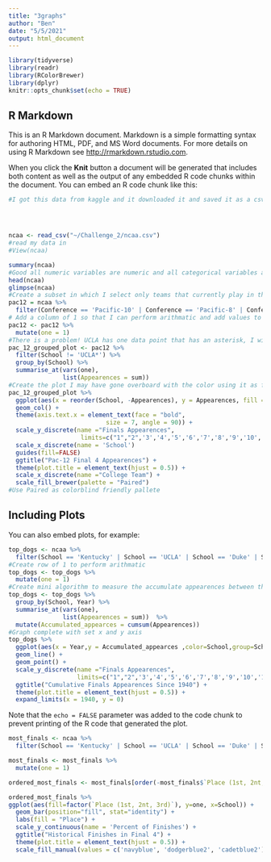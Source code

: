 ```yaml
---
title: "3graphs"
author: "Ben"
date: "5/5/2021"
output: html_document
---
```


```r
library(tidyverse)
library(readr)
library(RColorBrewer)
library(dplyr)
knitr::opts_chunk$set(echo = TRUE)
```

## R Markdown

This is an R Markdown document. Markdown is a simple formatting syntax for authoring HTML, PDF, and MS Word documents. For more details on using R Markdown see <http://rmarkdown.rstudio.com>.

When you click the **Knit** button a document will be generated that includes both content as well as the output of any embedded R code chunks within the document. You can embed an R code chunk like this:

```r
#I got this data from kaggle and it downloaded it and saved it as a csv. It has every team who has made it to the final 4 since 1970 and how far they made it in the final four, as well as the conference they play in




ncaa <- read_csv("~/Challenge_2/ncaa.csv")
#read my data in
#View(ncaa)

summary(ncaa)
#Good all numeric variables are numeric and all categorical variables are characters
head(ncaa)
glimpse(ncaa)
#Create a subset in which I select only teams that currently play in the Pac-12
pac12 = ncaa %>%
  filter(Conference == 'Pacific-10' | Conference == 'Pacific-8' | Conference == 'AAWU' | Conference == 'Pacific- 12' | Conference == 'Pacific Coast' | School == 'Colorado' | School == 'Utah')
# Add a column of 1 so that I can perform arithmatic and add values to sum final 4 appearences
pac12 <- pac12 %>%
  mutate(one = 1)
#There is a problem! UCLA has one data point that has an asterisk, I will remove this from the data because it is in illegitamite championship. I then groupby school to create a variable 'Appearences' which is the sum of my one column for each school.
pac_12_grouped_plot <- pac12 %>%
  filter(School != 'UCLA*') %>%
  group_by(School) %>%                   
  summarise_at(vars(one),        
               list(Appearences = sum))
#Create the plot I may have gone overboard with the color using it as fill just to ensure the viewer gets the point. I then reorder my graph, add proper titles
pac_12_grouped_plot %>%
  ggplot(aes(x = reorder(School, -Appearences), y = Appearences, fill = School)) +
  geom_col() +
  theme(axis.text.x = element_text(face = "bold", 
                           size = 7, angle = 90)) +
  scale_y_discrete(name ="Finals Appearences", 
                    limits=c("1","2",'3','4','5','6','7','8','9','10','11','12','13','14','15','16', '17')) +
  scale_x_discrete(name = 'School')
  guides(fill=FALSE)
  ggtitle("Pac-12 Final 4 Appearences") +
  theme(plot.title = element_text(hjust = 0.5)) +
  scale_x_discrete(name ="College Team") +
  scale_fill_brewer(palette = "Paired")
#Use Paired as colorblind friendly pallete
```

## Including Plots

You can also embed plots, for example:

```r
top_dogs <- ncaa %>%
  filter(School == 'Kentucky' | School == 'UCLA' | School == 'Duke' | School == 'Kansas' | School == 'North Carolina')
#Create row of 1 to perform arithmatic
top_dogs <- top_dogs %>%
  mutate(one = 1)
#Create mini algorithm to measure the accumulate appearences between the schools
top_dogs <- top_dogs %>%
  group_by(School, Year) %>%                   
  summarise_at(vars(one),        
               list(Appearences = sum))  %>%
  mutate(Accumulated_appearces = cumsum(Appearences))
#Graph complete with set x and y axis
top_dogs %>%
  ggplot(aes(x = Year,y = Accumulated_appearces ,color=School,group=School, yintercept = 0)) + 
  geom_line() + 
  geom_point() +
  scale_y_discrete(name ="Finals Appearences",
                   limits=c("1","2",'3','4','5','6','7','8','9','10','11','12','13','14','15','16', '17','18','19','20')) +
  ggtitle("Cumulative Finals Appearences Since 1940") +
  theme(plot.title = element_text(hjust = 0.5)) +
  expand_limits(x = 1940, y = 0)
```

Note that the `echo = FALSE` parameter was added to the code chunk to prevent printing of the R code that generated the plot.



```r

most_finals <- ncaa %>%
  filter(School == 'Kentucky' | School == 'UCLA' | School == 'Duke' | School == 'Kansas' | School == 'North Carolina' | School == 'Arizona')

most_finals <- most_finals %>%
  mutate(one = 1)

ordered_most_finals <- most_finals[order(-most_finals$`Place (1st, 2nt, 3rd)`),]

ordered_most_finals %>%
ggplot(aes(fill=factor(`Place (1st, 2nt, 3rd)`), y=one, x=School)) + 
  geom_bar(position="fill", stat="identity") +
  labs(fill = "Place") +
  scale_y_continuous(name = 'Percent of Finishes') +
  ggtitle("Historical Finishes in Final 4") +
  theme(plot.title = element_text(hjust = 0.5)) +
  scale_fill_manual(values = c('navyblue', 'dodgerblue2', 'cadetblue2'))





```